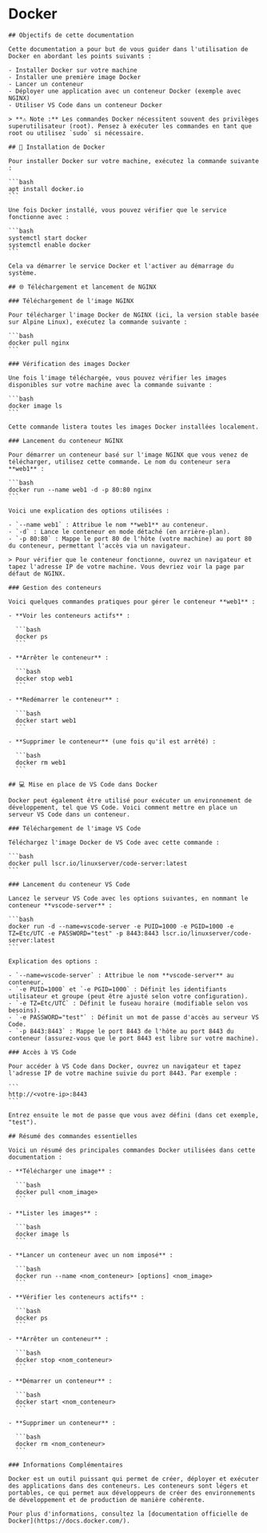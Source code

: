 
# Docker

<Tabs>
  <TabItem value="tp" label="TP (Installation et Création des Conteneurs)" default>

    ## Objectifs de cette documentation

    Cette documentation a pour but de vous guider dans l'utilisation de Docker en abordant les points suivants :

    - Installer Docker sur votre machine
    - Installer une première image Docker
    - Lancer un conteneur
    - Déployer une application avec un conteneur Docker (exemple avec NGINX)
    - Utiliser VS Code dans un conteneur Docker

    > **⚠️ Note :** Les commandes Docker nécessitent souvent des privilèges superutilisateur (root). Pensez à exécuter les commandes en tant que root ou utilisez `sudo` si nécessaire.

    ## 🚀 Installation de Docker

    Pour installer Docker sur votre machine, exécutez la commande suivante :

    ```bash
    apt install docker.io
    ```

    Une fois Docker installé, vous pouvez vérifier que le service fonctionne avec :

    ```bash
    systemctl start docker
    systemctl enable docker
    ```

    Cela va démarrer le service Docker et l'activer au démarrage du système.

    ## 🌐 Téléchargement et lancement de NGINX

    ### Téléchargement de l'image NGINX

    Pour télécharger l'image Docker de NGINX (ici, la version stable basée sur Alpine Linux), exécutez la commande suivante :

    ```bash
    docker pull nginx
    ```

    ### Vérification des images Docker

    Une fois l'image téléchargée, vous pouvez vérifier les images disponibles sur votre machine avec la commande suivante :

    ```bash
    docker image ls
    ```

    Cette commande listera toutes les images Docker installées localement.

    ### Lancement du conteneur NGINX

    Pour démarrer un conteneur basé sur l'image NGINX que vous venez de télécharger, utilisez cette commande. Le nom du conteneur sera **web1** :

    ```bash
    docker run --name web1 -d -p 80:80 nginx
    ```

    Voici une explication des options utilisées :

    - `--name web1` : Attribue le nom **web1** au conteneur.
    - `-d` : Lance le conteneur en mode détaché (en arrière-plan).
    - `-p 80:80` : Mappe le port 80 de l'hôte (votre machine) au port 80 du conteneur, permettant l'accès via un navigateur.

    > Pour vérifier que le conteneur fonctionne, ouvrez un navigateur et tapez l'adresse IP de votre machine. Vous devriez voir la page par défaut de NGINX.

    ### Gestion des conteneurs

    Voici quelques commandes pratiques pour gérer le conteneur **web1** :

    - **Voir les conteneurs actifs** :

      ```bash
      docker ps
      ```

    - **Arrêter le conteneur** :

      ```bash
      docker stop web1
      ```

    - **Redémarrer le conteneur** :

      ```bash
      docker start web1
      ```

    - **Supprimer le conteneur** (une fois qu'il est arrêté) :

      ```bash
      docker rm web1
      ```

    ## 💻 Mise en place de VS Code dans Docker

    Docker peut également être utilisé pour exécuter un environnement de développement, tel que VS Code. Voici comment mettre en place un serveur VS Code dans un conteneur.

    ### Téléchargement de l'image VS Code

    Téléchargez l'image Docker de VS Code avec cette commande :

    ```bash
    docker pull lscr.io/linuxserver/code-server:latest
    ```

    ### Lancement du conteneur VS Code

    Lancez le serveur VS Code avec les options suivantes, en nommant le conteneur **vscode-server** :

    ```bash
    docker run -d --name=vscode-server -e PUID=1000 -e PGID=1000 -e TZ=Etc/UTC -e PASSWORD="test" -p 8443:8443 lscr.io/linuxserver/code-server:latest
    ```

    Explication des options :

    - `--name=vscode-server` : Attribue le nom **vscode-server** au conteneur.
    - `-e PUID=1000` et `-e PGID=1000` : Définit les identifiants utilisateur et groupe (peut être ajusté selon votre configuration).
    - `-e TZ=Etc/UTC` : Définit le fuseau horaire (modifiable selon vos besoins).
    - `-e PASSWORD="test"` : Définit un mot de passe d'accès au serveur VS Code.
    - `-p 8443:8443` : Mappe le port 8443 de l'hôte au port 8443 du conteneur (assurez-vous que le port 8443 est libre sur votre machine).

    ### Accès à VS Code

    Pour accéder à VS Code dans Docker, ouvrez un navigateur et tapez l'adresse IP de votre machine suivie du port 8443. Par exemple :

    ```
    http://<votre-ip>:8443
    ```

    Entrez ensuite le mot de passe que vous avez défini (dans cet exemple, "test").
  </TabItem>

  <TabItem value="cours" label="Cours (Commandes)">

    ## Résumé des commandes essentielles

    Voici un résumé des principales commandes Docker utilisées dans cette documentation :

    - **Télécharger une image** : 

      ```bash
      docker pull <nom_image>
      ```

    - **Lister les images** : 

      ```bash
      docker image ls
      ```

    - **Lancer un conteneur avec un nom imposé** : 

      ```bash
      docker run --name <nom_conteneur> [options] <nom_image>
      ```

    - **Vérifier les conteneurs actifs** : 

      ```bash
      docker ps
      ```

    - **Arrêter un conteneur** : 

      ```bash
      docker stop <nom_conteneur>
      ```

    - **Démarrer un conteneur** : 

      ```bash
      docker start <nom_conteneur>
      ```

    - **Supprimer un conteneur** : 

      ```bash
      docker rm <nom_conteneur>
      ```

    ### Informations Complémentaires

    Docker est un outil puissant qui permet de créer, déployer et exécuter des applications dans des conteneurs. Les conteneurs sont légers et portables, ce qui permet aux développeurs de créer des environnements de développement et de production de manière cohérente.

    Pour plus d'informations, consultez la [documentation officielle de Docker](https://docs.docker.com/).

  </TabItem>
</Tabs>